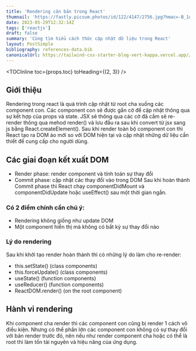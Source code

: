 ```yaml
---
title: 'Rendering căn bản trong React'
thumnail: 'https://fastly.picsum.photos/id/122/4147/2756.jpg?hmac=-B_1uAvYufznhjeA9xSSAJjqt07XrVzDWCf5VDNX0pQ'
date: 2023-05-29T12:32:14Z
tags: ['reactjs']
draft: false
summary: 'Cùng tìm hiểu cách thức cập nhật dữ liệu trong React'
layout: PostSimple
bibliography: references-data.bib
canonicalUrl: https://tailwind-css-starter-blog-vert-kappa.vercel.app//blog/new-features-in-v1/
---
```


<TOCInline toc={props.toc} toHeading={(2, 3)} />

## Giới thiệu

Rendering trong react là quá trình cập nhật từ root cha xuống các component con. Các component con sẽ được gắn cờ để cập nhật thông qua sự kết hợp của props và state. JSX sẽ thông qua các cờ đã cắm sẽ re-render thông qua mehod render() và lưu đầu ra sau khi convert từ jsx sang js bằng React.createElement(). Sau khi render toàn bộ component con thì React tạo ra DOM ảo mới so với DOM hiện tại và cập nhật những dữ liệu cần thiết để cung cấp cho người dùng.

## Các giai đoạn kết xuất DOM

- Render phase: render component và tính toán sự thay đổi
- Commit phase: cập nhật các thay đổi vào trong DOM
  Sau khi hoàn thành Commit phase thì React chạy componentDidMount và componentDidUpdate hoặc useEffect() sau một thời gian ngắn.

### Có 2 điểm chính cần chú ý:

- Rendering không giống như update DOM
- Một component hiển thị mà không có bất kỳ sự thay đổi nào

### Lý do rendering

Sau khi khởi tạo render hoàn thành thì có những lý do làm cho re-render:

- this.setState() (class components)
- this.forceUpdate() (class components)
- useState() (function components)
- useReducer() (function components)
- ReactDOM.render() (on the root component)

## Hành vi rendering

Khi component cha render thì các component con cũng bị render 1 cách vô điều kiện. Nhưng có thể phần lớn các component con không có sự thay đổi với bản render trước đó,
nên nếu như render component cha hoặc có thể là root thì làm tốn tài nguyên và hiệu năng của ứng dụng.
